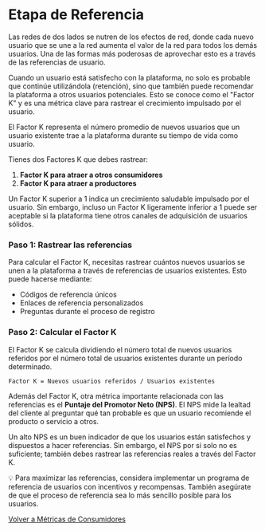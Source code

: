 
# Etapa de Referencia

Las redes de dos lados se nutren de los efectos de red, donde cada nuevo usuario que se une a la red aumenta el valor de la red para todos los demás usuarios. Una de las formas más poderosas de aprovechar esto es a través de las referencias de usuario.

Cuando un usuario está satisfecho con la plataforma, no solo es probable que continúe utilizándola (retención), sino que también puede recomendar la plataforma a otros usuarios potenciales. Esto se conoce como el "Factor K" y es una métrica clave para rastrear el crecimiento impulsado por el usuario.

<Callout>
El Factor K representa el número promedio de nuevos usuarios que un usuario existente trae a la plataforma durante su tiempo de vida como usuario.
</Callout>

Tienes dos Factores K que debes rastrear:

1. **Factor K para atraer a otros consumidores**
2. **Factor K para atraer a productores**

Un Factor K superior a 1 indica un crecimiento saludable impulsado por el usuario. Sin embargo, incluso un Factor K ligeramente inferior a 1 puede ser aceptable si la plataforma tiene otros canales de adquisición de usuarios sólidos.

<Steps>

### Paso 1: Rastrear las referencias

Para calcular el Factor K, necesitas rastrear cuántos nuevos usuarios se unen a la plataforma a través de referencias de usuarios existentes. Esto puede hacerse mediante:

- Códigos de referencia únicos
- Enlaces de referencia personalizados
- Preguntas durante el proceso de registro

### Paso 2: Calcular el Factor K

El Factor K se calcula dividiendo el número total de nuevos usuarios referidos por el número total de usuarios existentes durante un período determinado.

```
Factor K = Nuevos usuarios referidos / Usuarios existentes
```

</Steps>

Además del Factor K, otra métrica importante relacionada con las referencias es el **Puntaje del Promotor Neto (NPS)**. El NPS mide la lealtad del cliente al preguntar qué tan probable es que un usuario recomiende el producto o servicio a otros.

Un alto NPS es un buen indicador de que los usuarios están satisfechos y dispuestos a hacer referencias. Sin embargo, el NPS por sí solo no es suficiente; también debes rastrear las referencias reales a través del Factor K.

<Callout>
💡 Para maximizar las referencias, considera implementar un programa de referencia de usuarios con incentivos y recompensas. También asegúrate de que el proceso de referencia sea lo más sencillo posible para los usuarios.
</Callout>

[Volver a Métricas de Consumidores](/indicadores-rendimiento/metricas-consumidores)